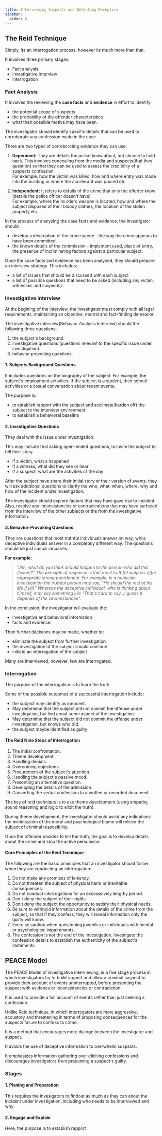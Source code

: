 ```yaml
---
title: Interviewing Suspects and Detecting Deception
sidebar: 
  order: 6
---
```


## The Reid Technique

Simply, its an interrogation process, however its much more than that.

It involves three primary stages:
- Fact analysis
- Investigative Interview
- Interrogation

### Fact Analysis

It involves the reviewing the **case facts** and **evidence** in effort to identify
- the potential scope of suspects
- the probability of the offender characteristics
- what their possible motive may have been.

The investigator should identify specific details that can be used to corroborate 
any confession made in the case.

There are two types of corroborating evidence they can use:

1. **Dependent:**
They are details the police know about, but choose to hold back. This involves
concealing from the media and suspects(that they question) so that they can be 
used to assess the credibility of a suspects confession. <br />
For example, how the victim was killed, how and where entry was made into the 
building or where the accelerant was poured etc

2. **Independent:**
It refers to details of the crime that only the offeder know (details the police
officer doesn't have) <br />
For example, where the murders weapon is located, how and where the subject
disposed of their bloody clothes, the location of the stolen property etc.

In the process of analyzing the case facts and evidence, the investigator should:
- develop a description of the crime scene - the way the crime appears to have been 
committed.
- the known details of the commission - implement used, place of entry, the presence
of incriminating factors against a particular subject.

Once the case facts and evidence has been analyzed, they should prepare an interview
strategy. This includes:
- a list of issues that should be discussed with each subject
- a list of possible questions that need to be asked (including any victim, witnesses
and suspects).

### Investigative Interview

At the begining of the interview, the investigator must comply with all legal 
requirements, maintaining an objective, neutral and fact-finding demeanor.

The investigative interview(Behavior Analysis Interview) should the following 
three questions:
1. the subject's background.
2. investigative questions (questions relevant to the specific issue under investigation).
3. behavior provoking questions.

#### 1. Subjects Background Questions

It includes questions on the biography of the subject. For example, the subject's
employment activities. If the subject is a student, their school activities or
a casual conversation about recent events.

The purpose is:
- to establish rapport with the subject and acclimate(harden off) the subject 
to the interview environment
- to establish a behavioral baseline

#### 2. Investigative Questions

They deal with the issue under investigation.

This may include first asking open-ended questions, to invite the subject to tell
their story.
- If a victim, what a happened
- If a witness, what did they see or hear
- If a suspect, what are the activities of the day

After the subject have share their initial story or their version of events, they
will ask additional questions to clarify the who, what, when, where, why and how
of the incident under investigation.

The investigator should explore factors that may have gave rise to incident. 
Also, resolve any inconsistencies or contradications that may have surfaced from
the interview of the other subjects or the from the investigative information.

#### 3. Behavior-Provoking Questions

They are questions that most truthful individuals answer on way, while deceptive
individuals answer in a completely different way. The questions should be just
casual inquaries.

**For example:**

> *"Jim, what do you think should happen to the person who did this (issue)?" The
principle of response is that most truthful subjects offer appropriate strong
punishment. For example, in a homicide investigation the truthful person may say,
"He should the rest of his life if jail." Whereas the deceptive individual, who
is thinking about himself, may say something like "That's hard to say...I guess
it depends of the circumstances".*

In the conclusion, the investigator will evaluate the:
- investigative and behavioral information 
- facts and evidence.

Then further decisions may be made, whether to:
- eliminate the subject from further investigation
- the investigation of the subject should continue
- initiate an interrogation of the subject

Many are interviewed, however, few are interrogated.

### Interrogation

The purpose of the interrogation is to learn the truth.

Some of the possible outcomes of a successful interrogation include:
- the subject may identify as innocent.
- May determine that the subject did not commit the offense under investigation,
but lied about some aspect of the investigation.
- May determine that the subject did not commit the offense under investigation,
but knows who did.
- the subject maybe identified as guilty

#### The Reid Nine Steps of Interrogation

1. The initial confrontation.
2. Theme development.
3. Handling denials.
4. Overcoming objections.
5. Procurement of the subject's attention.
6. Handling the subject's passive mood.
7. Presenting an alternative question.
8. Developing the details of the admission.
9. Converting the verbal confession to a written or recorded document.

The key of reid technique is to use theme development (using empathy, sound
reasoning and logic to elicit the truth). 

During theme development, the investigator should avoid any indications the 
minimization of the moral and psychological blame will relieve the subject of 
criminal resposibility.

Once the offender decides to tell the truth, the goal is to develop details about
the crime and stop the active persuasion.

#### Core Priniciples of the Reid Technique

The following are the basic priniciples that an investigator should follow when
they are conducting an interrogation:
1. Do not make any promises of leniency.
2. Do not threaten the subject of physical harm or inevitable consequences.
3. Do not conduct interrogations for an excesssively lengthy period.
4. Don't deny the subject of their rights.
5. Don't deny the subject the opportunity to satisfy their physical needs.
6. Be sure to withhold information about the details of the crime from the subject,
so that if they confess, they will reveal information only the quilty will know.
7. Exercise caution when questioning juveniles or individuals with mental or
psychological impairements.
8. The confession is not the end of the investigation. Investigate the confession
details to establish the authenticity of the subject's statements.

## PEACE Model

The PEACE Model of investigative interviewing, is a five stage process in which
investigators try to build rapport and allow a criminal suspect to provide their
account of events uninterrupted, before presenting the suspect with evidence or
inconsistencies or contradiction.

It is used to provide a full account of events rather than just seeking a confession.

Unlike Reid technique, in which interrogators are more aggressive, accustory and 
threatening in terms of proposing consequences for the suspects failure to 
confess to crime.

It is a method that encourages more dialoge between the investigator and suspect.

It avoids the use of deceptive information to overwhelm suspects.

It emphasizes information gathering over eliciting confessions and discourages
investigators from presuming a suspect's guilty.

### Stages

#### 1. Planing and Preparation

This requires the invesigators to findout as much as they can about the incident
under investigation, including who needs to be interviewed and why.

#### 2. Engage and Explain

Here, the purpose is to establish rapport














